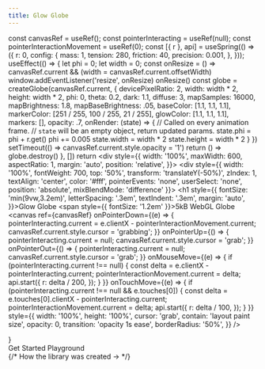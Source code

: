 ```yaml
---
title: Glow Globe
---
```



  const canvasRef = useRef();
  const pointerInteracting = useRef(null);
  const pointerInteractionMovement = useRef(0);
  const [{ r }, api] = useSpring(() => ({
    r: 0,
    config: {
      mass: 1,
      tension: 280,
      friction: 40,
      precision: 0.001,
    },
  }));
  useEffect(() => {
    let phi = 0;
    let width = 0;
    const onResize = () => canvasRef.current && (width = canvasRef.current.offsetWidth)
    window.addEventListener('resize', onResize)
    onResize()
    const globe = createGlobe(canvasRef.current, {
      devicePixelRatio: 2,
      width: width * 2,
      height: width * 2,
      phi: 0,
      theta: 0.2,
      dark: 1.1,
      diffuse: 3,
      mapSamples: 16000,
      mapBrightness: 1.8,
      mapBaseBrightness: .05,
      baseColor: [1.1, 1.1, 1.1],
      markerColor: [251 / 255, 100 / 255, 21 / 255],
      glowColor: [1.1, 1.1, 1.1],
      markers: [],
      opacity: .7,
      onRender: (state) => {
        // Called on every animation frame.
        // `state` will be an empty object, return updated params.
        state.phi = phi + r.get()
        phi += 0.005
        state.width = width * 2
        state.height = width * 2
      }
    })
    setTimeout(() => canvasRef.current.style.opacity = '1')
    return () => globe.destroy()
  }, [])
  return <div style={{
    width: '100%',
    maxWidth: 600,
    aspectRatio: 1,
    margin: 'auto',
    position: 'relative',
  }}>
    <div style={{
      width: '100%',
      fontWeight: 700,
      top: '50%',
      transform: 'translateY(-50%)',
      zIndex: 1, 
      textAlign: 'center',
      color: '#fff',
      pointerEvents: 'none',
      userSelect: 'none',
      position: 'absolute',
      mixBlendMode: 'difference'
    }}>
      <h1 style={{ 
        fontSize: 'min(9vw,3.2em)',
        letterSpacing: '.3em',
        textIndent: '.3em',
        margin: 'auto',
      }}>Glow Globe</h1>
      <span style={{ fontSize: '1.2em' }}>5kB WebGL Globe</span>
    </div>
    <canvas
      ref={canvasRef}
      onPointerDown={(e) => {
        pointerInteracting.current =
          e.clientX - pointerInteractionMovement.current;
        canvasRef.current.style.cursor = 'grabbing';
      }}
      onPointerUp={() => {
        pointerInteracting.current = null;
        canvasRef.current.style.cursor = 'grab';
      }}
      onPointerOut={() => {
        pointerInteracting.current = null;
        canvasRef.current.style.cursor = 'grab';
      }}
      onMouseMove={(e) => {
        if (pointerInteracting.current !== null) {
          const delta = e.clientX - pointerInteracting.current;
          pointerInteractionMovement.current = delta;
          api.start({
            r: delta / 200,
          });
        }
      }}
      onTouchMove={(e) => {
        if (pointerInteracting.current !== null && e.touches[0]) {
          const delta = e.touches[0].clientX - pointerInteracting.current;
          pointerInteractionMovement.current = delta;
          api.start({
            r: delta / 100,
          });
        }
      }}
      style={{
        width: '100%',
        height: '100%',
        cursor: 'grab',
        contain: 'layout paint size',
        opacity: 0,
        transition: 'opacity 1s ease',
        borderRadius: '50%',
      }}
    />
  </div>
}

<Cobe/>



<div style={{ textAlign: "center" }}>
  <div className="inline-flex justify-center cta-container">
    <Link className="cta" draggable="false" href="/docs">
      Get Started
    </Link>
    <Link
      href="https://glowglobe.vercel.app/playground"
      className="cta"
      draggable="false"
    >
      Playground
    </Link>
  </div>
  <div style={{ marginTop: "2rem" }} />
  {/* <Link
    href="https://twitter.com/millionscope_/status/1475916082875666441"
    target="_blank"
    style={{
      color: "inherit",
      opacity: 0.5,
      fontSize: 14,
    }}
  >
    How the library was created →
  </Link> */}
</div>

<style jsx global>{`
  body {
    background: linear-gradient(
        180deg,
        hsla(0, 0%, 100%, 0) 0,
        #fff min(110vw, 800px)
      ),
      fixed repeating-radial-gradient(circle at 50% min(calc(50vw + 3.5rem), calc(300px +
                  5rem)), #f5f5f5 0, #fff 40px);
  }
  .dark body {
    background: linear-gradient(
        0deg,
        hsla(0, 0%, 100%, 0.2) 0,
        #000 min(110vw, 800px)
      ),
      fixed repeating-radial-gradient(circle at 50% min(calc(50vw + 3.5rem), calc(300px +
                  5rem)), #050505 0, #000 40px);
  }
`}</style>
